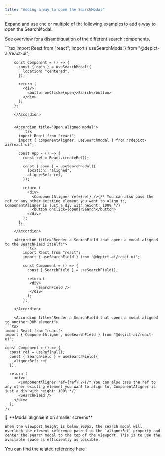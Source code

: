 ```yaml
---
title: "Adding a way to open the SearchModal"
---
```


Expand and use one or multiple of the following examples to add a way to open the SearchModal.

See [overview](/react-ui-guide/search/overview) for a disambiguation of the different search components.

<AccordionGroup>
    <Accordion title="Open centered modal">
        ```tsx
        import React from "react";
        import { useSearchModal } from "@depict-ai/react-ui";

        const Component = () => {
          const { open } = useSearchModal({
            location: "centered",
          });

          return (
            <div>
              <button onClick={open}>Search</button>
            </div>
          );
        };
```
    </Accordion>


    <Accordion title="Open aligned modal">
      ```tsx
      import React from "react";
      import { ComponentAligner, useSearchModal } from "@depict-ai/react-ui";

      const App = () => {
        const ref = React.createRef();

        const { open } = useSearchModal({
          location: "aligned",
          alignerRef: ref,
        });

        return (
          <div>
            <ComponentAligner ref={ref} />{/* You can also pass the ref to any other existing element you want to align to, ComponentAligner is just a div with height: 100% */}
            <button onClick={open}>Search</button>
          </div>
        );
      };
      ```
    </Accordion>

    <Accordion title="Render a SearchField that opens a modal aligned to the SearchField itself:">
        ```tsx
        import React from "react";
        import { useSearchField } from "@depict-ai/react-ui";

        const Component = () => {
          const { SearchField } = useSearchField();

          return (
           <div>
              <SearchField />
           </div>
          );
        };
        ```
    </Accordion>

    <Accordion title="Render a SearchField that opens a modal aligned to another DOM element">
```tsx
import React from "react";
import { ComponentAligner, useSearchField } from "@depict-ai/react-ui";

const Component = () => {
  const ref = useRef(null);
  const { SearchField } = useSearchField({
    alignerRef: ref
  });

  return (
    <div>
      <ComponentAligner ref={ref} />{/* You can also pass the ref to any other existing element you want to align to, ComponentAligner is just a div with height: 100% */}
      <SearchField />
    </div>
  );
};
```
</Accordion>
</AccordionGroup>

<Note>
    📘 **Modal alignment on smaller screens**

    When the viewport height is below 900px, the search modal will overlook the element reference passed to the `alignerRef` property and center the search modal to the top of the viewport. This is to use the available space as efficiently as possible.
</Note>

<Info>You can find the related [reference](/reference/search-sdk/search-react-sdk#the-usesearchfield-hook) here</Info>